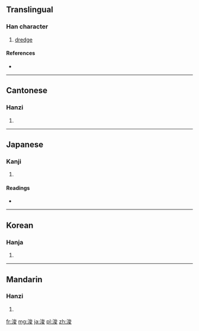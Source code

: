 {{also|濬}}
==Translingual==

===Han character===
{{Han char|rn=85|rad=水|as=07|sn=10|four=3314<sub>7</sub>|canj=水戈金水 (EICE)}}

# [[dredge]]

====References====
* {{Han ref|kx=0623.230|dkj=17460|dj=1021.120|hdz=31636.100|uh=6D5A|ud=27994|bh=AF43|bd=44867}}

----

==Cantonese==

===Hanzi===
{{yue-hanzi|jyut=|y=jeun3}}

# {{defn|Cantonese|sort=水07}}

----

==Japanese==

===Kanji===
{{ja-kanji|grade=|rs=水07}}

# {{defn|Japanese|sort=水07}}

====Readings====
* {{ja-readings|on=[[しゅん]] (shun)|kun=[[さらう]] (sarau)}}

----

==Korean==

===Hanja===
{{ko-hanja|hangeul=준|eumhun=|rv=jun|mr=chun|y=cwun}}

# {{defn|Korean|sort=水07}}

----

==Mandarin==

===Hanzi===
{{cmn-hanzi|pin=[[jùn]] ([[jun4]])|wg=chün<sup>4</sup>}}

# {{defn|Mandarin|sort=水07}}

[[fr:浚]]
[[mg:浚]]
[[ja:浚]]
[[pl:浚]]
[[zh:浚]]